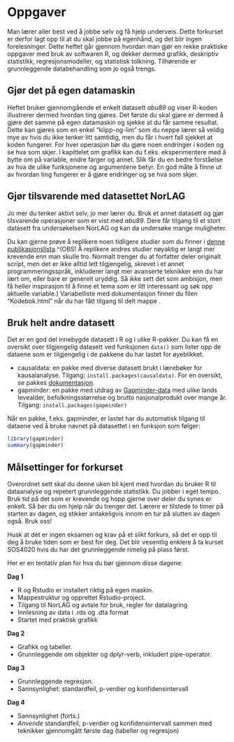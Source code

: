 # Oppgaver 

Man lærer aller best ved å jobbe selv og få hjelp underveis. Dette forkurset er derfor lagt opp til at du skal jobbe på egenhånd, og det blir ingen forelesninger. 
Dette heftet går gjennom hvordan man gjør en rekke praktiske oppgaver med bruk av softwaren R, og dekker dermed grafikk, deskriptiv statistikk, regresjonsmodeller, og  statistisk tolkning. Tilhørende er grunnleggende databehandling som jo også trengs. 



## Gjør det på egen datamaskin
Heftet bruker gjennomgående et enkelt datasett *abu89* og viser R-koden illustrerer dermed hvordan ting gjøres. Det første du skal gjøre er dermed å gjøre det samme på egen datamaskin og sjekke at du får samme resultat. Dette kan gjøres som en enkel "klipp-og-lim" som du neppe lærer så veldig mye av hvis du ikke tenker litt samtidig, men du får i hvert fall sjekket at koden fungerer. For hver operasjon bør du gjøre noen endringer i koden og se hva som skjer. I kapittelet om grafikk kan du f.eks. eksperimentere med å bytte om på variable, endre farger og annet. Slik får du en bedre forståelse av hva de ulike funksjonene og argumentene betyr. En god måte å finne ut av hvordan ting fungerer er å gjøre endringer og se hva som skjer. 


## Gjør tilsvarende med datasettet NorLAG
Jo mer du tenker aktivt selv, jo mer lærer du. Bruk et annet datasett og gjør tilsvarende operasjoner som er vist med *abu89*. Dere får tilgang til et stort datasett fra undersøkelsen NorLAG og kan da undersøke mange muligheter. 

Du kan gjerne prøve å replikere noen tidligere studier som du finner i [denne publikasjonslista](https://norlag.nsd.no/publications).^(OBS! Å replikere andres studier nøyaktig er langt mer krevende enn man skulle tro. Normalt trenger du at forfatter deler originalt script, men det er ikke alltid lett tilgjengelig, skrevet i et annet programmeringsspråk, inkluderer langt mer avanserte teknikker enn du har lært om, eller bare er generelt uryddig. Så ikke sett det som ambisjon, men få heller inspirasjon til å finne et tema som er litt interessant og søk opp aktuelle variable.)  Variabelliste med dokumentasjon finner du filen "Kodebok.html" når du har fått tilgang til delt mappe . 


## Bruk helt andre datasett
Det er en god del innebygde datasett i R og i ulike R-pakker. Du kan få en oversikt over tilgjengelig datasett ved funksjonen `data()` som lister opp de dataene som er tilgjengelig i de pakkene du har lastet for øyeblikket. 

* causaldata: en pakke med diverse datasett brukt i lærebøker for kausalanalyse. Tilgang: `install.packages(causaldata)`. For en oversikt, se pakkes [dokumentasjon](https://cran.r-project.org/web/packages/causaldata/causaldata.pdf).
* gapminder: en pakke med utdrag av [Gapminder-data](https://www.gapminder.org/data/) med ulike lands levealder, befolkningsstørrelse og brutto nasjonalprodukt over mange år. Tilgang: `install.packages(gapminder)`

Når en pakke, f.eks. gapminder, er lastet har du automatisk tilgang til dataene ved å bruke navnet på datasettet i en funksjon som følger:   

```r
library(gapminder)
summary(gapminder)

```


## Målsettinger for forkurset
Overordnet sett skal du denne uken bli kjent med hvordan du bruker R til dataanalyse og repetert grunnleggende statistikk. Du jobber i eget tempo. Bruk tid på det som er krevende og hopp gjerne over deler du synes er enkelt. Så ber du om hjelp når du trenger det. Lærere er tilstede to timer på starten av dagen, og stikker antakeligvis innom en tur på slutten av dagen også. Bruk oss! 

Husk at det er ingen eksamen og krav på et slikt forkurs, så det er opp til deg å bruke tiden som er best for deg. Det blir vesentlig enklere å ta kurset SOS4020 hvis du har det grunnleggende rimelig på plass først. 

Her er en tentativ plan for hva du bør gjennom disse dagene:  

**Dag 1** 

* R og Rstudio er installert riktig på egen maskin. 
* Mappestruktur og opprettet Rstudio-project.
* Tilgang til NorLAG og avtale for bruk, regler for datalagring
* Innlesning av data i .rds og .dta format
* Startet med praktisk grafikk 


**Dag 2** 

* Grafikk og tabeller. 
* Grunnleggende om objekter og dplyr-verb, inkludert pipe-operator. 

**Dag 3** 

* Grunnleggende regresjon. 
* Sannsynlighet: standardfeil, p-verdier og konfidensintervall


**Dag 4** 

* Sannsynlighet (forts.) 
* *Anvende* standardfeil, p-verdier og konfidensintervall sammen med teknikker gjennomgått første dag (tabeller og regresjon) 



